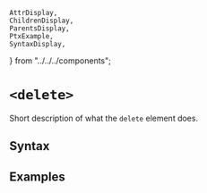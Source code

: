     AttrDisplay,
    ChildrenDisplay,
    ParentsDisplay,
    PtxExample,
    SyntaxDisplay,
} from "../../../components";

# `<delete>`

Short description of what the `delete` element does.

## Syntax

<SyntaxDisplay name="delete" />

## Examples

    